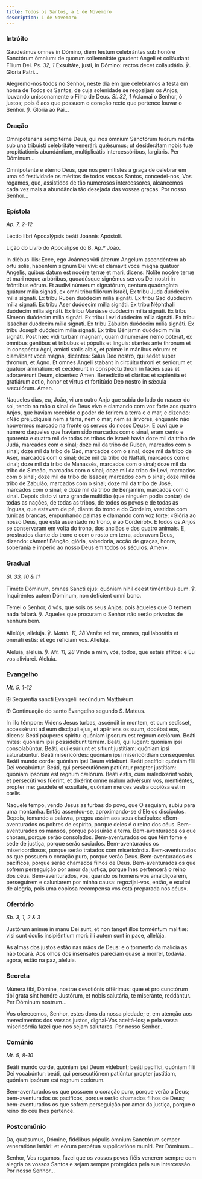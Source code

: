 ```yaml
---
title: Todos os Santos, a 1 de Novembro
description: 1 de Novembro
---
```


### Intróito

<div class="side-by-side not-content">

Gaudeámus omnes in Dómino, diem festum celebrántes sub honóre Sanctórum ómnium: de quorum sollemnitáte gaudent Angeli et colláudant Fílium Dei. <em>Ps. 32, 1</em> Exsultáte, justi, in Dómino: rectos decet collaudátio. ℣. Gloria Patri...

Alegremo-nos todos no Senhor, neste dia em que celebramos a festa em honra de Todos os Santos, de cuja solenidade se regozijam os Anjos, louvando unissonamente o Filho de Deus. <em>Sl. 32, 1</em> Aclamai o Senhor, ó justos; pois é aos que possuem o coração recto que pertence louvar o Senhor. ℣. Glória ao Pai...

</div>

### Oração

<div class="side-by-side not-content">

Omnípotensns sempitérne Deus, qui nos ómnium Sanctórum tuórum mérita sub una tribuísti celebritáte venerári: quǽsumus; ut desiderátam nobis tuæ propitiatiónis abundántiam, multiplicátis intercessóribus, largiáris. Per Dóminum...

Omnipotente e eterno Deus, que nos permitistes a graça de celebrar em uma só festividade os méritos de todos vossos Santos, concedei-nos, Vos rogamos, que, assistidos de tão numerosos intercessores, alcancemos cada vez mais a abundância tão desejada das vossas graças. Por nosso Senhor...

</div>

### Epístola

<em>Ap. 7, 2-12</em>

<div class="side-by-side not-content">

Léctio libri Apocalýpsis beáti Joánnis Apóstoli.

Lição do Livro do Apocalipse do B. Ap.º João.

In diébus illis: Ecce, ego Joánnes vidi álterum Angelum ascendéntem ab ortu solis, habéntem signum Dei vivi: et clamávit voce magna quátuor Angelis, quibus datum est nocére terræ et mari, dicens: Nolíte nocére terræ et mari neque arbóribus, quoadúsque signémus servos Dei nostri in fróntibus eórum. Et audívi númerum signatórum, centum quadragínta quátuor mília signáti, ex omni tribu filiórum Israël, Ex tribu Juda duódecim mília signáti. Ex tribu Ruben duódecim mília signáti. Ex tribu Gad duódecim mília signati. Ex tribu Aser duódecim mília signáti. Ex tribu Néphthali duódecim mília signáti. Ex tribu Manásse duódecim mília signáti. Ex tribu Símeon duódecim mília signáti. Ex tribu Levi duódecim mília signáti. Ex tribu Issachar duódecim mília signati. Ex tribu Zábulon duódecim mília signáti. Ex tribu Joseph duódecim mília signati. Ex tribu Bénjamin duódecim mília signáti. Post hæc vidi turbam magnam, quam dinumeráre nemo póterat, ex ómnibus géntibus et tríbubus et pópulis et linguis: stantes ante thronum et in conspéctu Agni, amícti stolis albis, et palmæ in mánibus eórum: et clamábant voce magna, dicéntes: Salus Deo nostro, qui sedet super thronum, et Agno. Et omnes Angeli stabant in circúitu throni et seniorum et quatuor animalium: et ceciderunt in conspéctu throni in fácies suas et adoravérunt Deum, dicéntes: Amen. Benedíctio et cláritas et sapiéntia et gratiárum actio, honor et virtus et fortitúdo Deo nostro in sǽcula sæculórum. Amen.

Naqueles dias, eu, João, vi um outro Anjo que subia do lado do nascer do sol, tendo na mão o sinal de Deus vivo e clamando com voz forte aos quatro Anjos, que haviam recebido o poder de ferirem a terra e o mar, e dizendo: «Não prejudiqueis nem a terra, nem o mar, nem as árvores, enquanto não houvermos marcado na fronte os servos do nosso Deus». E ouvi que o número daqueles que haviam sido marcados com o sinal, eram cento e quarenta e quatro mil de todas as tribos de Israel: havia doze mil da tribo de Judá, marcados com o sinal; doze mil da tribo de Ruben, marcados com o sinal; doze mil da tribo de Gad, marcados com o sinal; doze mil da tribo de Aser, marcados com o sinal; doze mil da tribo de Naftali, marcados com o sinal; doze mil da tribo de Manassés, marcados com o sinal; doze mil da tribo de Simeão, marcados com o sinal; doze mil da tribo de Levi, marcados com o sinal; doze mil da tribo de Issacar, marcados com o sinal; doze mil da tribo de Zabulão, marcados com o sinal; doze mil da tribo de José, marcados com o sinal; e doze mil da tribo de Benjamim, marcados com o sinal. Depois disto vi uma grande multidão (que ninguém podia contar) de todas as nações, de todas as tribos, de todos os povos e de todas as línguas, que estavam de pé, diante do trono e do Cordeiro, vestidos com túnicas brancas, empunhando palmas e clamando com voz forte: «Glória ao nosso Deus, que está assentado no trono, e ao Cordeiro!». E todos os Anjos se conservaram em volta do trono, dos anciãos e dos quatro animais. E, prostrados diante do trono e com o rosto em terra, adoravam Deus, dizendo: «Amen! Bênção, glória, sabedoria, acção de graças, honra, soberania e império ao nosso Deus em todos os séculos. Amen».

</div>

### Gradual

<em>Sl. 33, 10 & 11</em>

<div class="side-by-side not-content">

Timéte Dóminum, omnes Sancti ejus: quóniam nihil deest timéntibus eum. ℣. Inquiréntes autem Dóminum, non defícient omni bono.

Temei o Senhor, ó vós, que sois os seus Anjos; pois àqueles que O temem nada faltará. ℣. Aqueles que procuram o Senhor não serão privados de nenhum bem.

Allelúja, allelúja. ℣. <em>Matth. 11, 28</em> Veníte ad me, omnes, qui laborátis et oneráti estis: et ego refíciam vos. Allelúja.

Aleluia, aleluia. ℣. <em>Mt. 11, 28</em> Vinde a mim, vós, todos, que estais aflitos: e Eu vos aliviarei. Aleluia.

</div>

### Evangelho

<em>Mt. 5, 1-12</em>

<div class="side-by-side not-content">

<span class="cross text-red-500">✠</span> Sequéntia sancti Evangélii secúndum Matthǽum.

<span class="cross text-red-500">✠</span> Continuação do santo Evangelho segundo S. Mateus.

In illo témpore: Videns Jesus turbas, ascéndit in montem, et cum sedísset, accessérunt ad eum discípuli ejus, et apériens os suum, docébat eos, dicens: Beáti páuperes spíritu: quóniam ipsorum est regnum cœlórum. Beáti mites: quóniam ipsi possidébunt terram. Beáti, qui lugent: quóniam ipsi consolabúntur. Beáti, qui esúriunt et sítiunt justítiam: quóniam ipsi saturabúntur. Beáti misericórdes: quóniam ipsi misericórdiam consequéntur. Beáti mundo corde: quóniam ipsi Deum vidébunt. Beáti pacífici: quóniam fílii Dei vocabúntur. Beáti, qui persecutiónem patiúntur propter justítiam: quóniam ipsorum est regnum cælórum. Beáti estis, cum maledíxerint vobis, et persecúti vos fúerint, et dixérint omne malum advérsum vos, mentiéntes, propter me: gaudéte et exsultáte, quóniam merces vestra copiósa est in cœlis.

Naquele tempo, vendo Jesus as turbas do povo, que O seguiam, subiu para uma montanha. Então assentou-se, aproximando-se d’Ele os discípulos. Depois, tomando a palavra, pregou assim aos seus discípulos: «Bem-aventurados os pobres de espírito, porque deles é o reino dos céus. Bem-aventurados os mansos, porque possuirão a terra. Bem-aventurados os que choram, porque serão consolados. Bem-aventurados os que têm fome e sede de justiça, porque serão saciados. Bem-aventurados os misericordiosos, porque serão tratados com misericórdia. Bem-aventurados os que possuem o coração puro, porque verão Deus. Bem-aventurados os pacíficos, porque serão chamados filhos de Deus. Bem-aventurados os que sofrem perseguição por amor da justiça, porque lhes pertencerá o reino dos céus. Bem-aventurados, vós, quando os homens vos amaldiçoarem, perseguirem e caluniarem por minha causa: regozijai-vos, então, e exultai de alegria, pois uma copiosa recompensa vos está preparada nos céus».

</div>

### Ofertório

<em>Sb. 3, 1, 2 & 3</em>

<div class="side-by-side not-content">

Justórum ánimæ in manu Dei sunt, et non tanget illos torméntum malítiæ: visi sunt óculis insipiéntium mori: illi autem sunt in pace, allelúja.

As almas dos justos estão nas mãos de Deus: e o tormento da malícia as não tocará. Aos olhos dos insensatos pareciam quase a morrer, todavia, agora, estão na paz, aleluia.

</div>

### Secreta

<div class="side-by-side not-content">

Múnera tibi, Dómine, nostræ devotiónis offérimus: quæ et pro cunctórum tibi grata sint honóre Justórum, et nobis salutária, te miseránte, reddántur. Per Dóminum nostrum...

Vos oferecemos, Senhor, estes dons da nossa piedade; e, em atenção aos merecimentos dos vossos justos, dignai-Vos aceitá-los; e pela vossa misericórdia fazei que nos sejam salutares. Por nosso Senhor...

</div>

### Comúnio

<em>Mt. 5, 8-10</em>

<div class="side-by-side not-content">

Beáti mundo corde, quóniam ipsi Deum vidébunt; beáti pacífici, quóniam filii Dei vocabúntur: beáti, qui persecutiónem patiúntur propter justítiam, quóniam ipsórum est regnum cœlórum.

Bem-aventurados os que possuem o coração puro, porque verão a Deus; bem-aventurados os pacíficos, porque serão chamados filhos de Deus; bem-aventurados os que sofrem perseguição por amor da justiça, porque o reino do céu lhes pertence.

</div>

### Postcomúnio

<div class="side-by-side not-content">

Da, quǽsumus, Dómine, fidélibus pópulis ómnium Sanctórum semper veneratióne lætári: et eórum perpétua supplicatióne muníri. Per Dóminum...

Senhor, Vos rogamos, fazei que os vossos povos fiéis venerem sempre com alegria os vossos Santos e sejam sempre protegidos pela sua intercessão. Por nosso Senhor...

</div>
